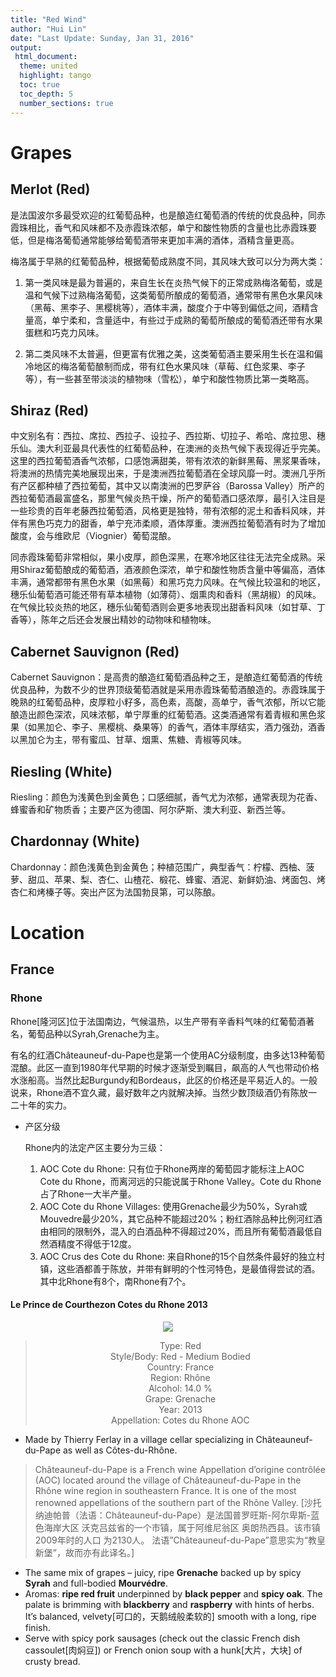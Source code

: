 ```yaml
---
title: "Red Wind"
author: "Hui Lin"
date: "Last Update: Sunday, Jan 31, 2016"
output: 
 html_document:
  theme: united
  highlight: tango
  toc: true
  toc_depth: 5
  number_sections: true
---
```


# Grapes

## Merlot (Red)

是法国波尔多最受欢迎的红葡萄品种，也是酿造红葡萄酒的传统的优良品种，同赤霞珠相比，香气和风味都不及赤霞珠浓郁，单宁和酸性物质的含量也比赤霞珠要低，但是梅洛葡萄通常能够给葡萄酒带来更加丰满的酒体，酒精含量更高。

梅洛属于早熟的红葡萄品种，根据葡萄成熟度不同，其风味大致可以分为两大类：

1. 第一类风味是最为普遍的，来自生长在炎热气候下的正常成熟梅洛葡萄，或是温和气候下过熟梅洛葡萄，这类葡萄所酿成的葡萄酒，通常带有黑色水果风味（黑莓、黑李子、黑樱桃等），酒体丰满，酸度介于中等到偏低之间，酒精含量高，单宁柔和，含量适中，有些过于成熟的葡萄所酿成的葡萄酒还带有水果蛋糕和巧克力风味。

1. 第二类风味不太普遍，但更富有优雅之美，这类葡萄酒主要采用生长在温和偏冷地区的梅洛葡萄酿制而成，带有红色水果风味（草莓、红色浆果、李子等），有一些甚至带淡淡的植物味（雪松），单宁和酸性物质比第一类略高。


## Shiraz (Red)

中文别名有：西拉、席拉、西拉子、设拉子、西拉斯、切拉子、希哈、席拉思、穗乐仙。澳大利亚最具代表性的红葡萄品种，在澳洲的炎热气候下表现得近乎完美。这里的西拉葡萄酒香气浓郁，口感饱满甜美，带有浓浓的新鲜黑莓、黑浆果香味，将澳洲的热情完美地展现出来，于是澳洲西拉葡萄酒在全球风靡一时。澳洲几乎所有产区都种植了西拉葡萄，其中又以南澳洲的巴罗萨谷（Barossa Valley）所产的西拉葡萄酒最富盛名，那里气候炎热干燥，所产的葡萄酒口感浓厚，最引入注目是一些珍贵的百年老藤西拉葡萄酒，风格更是独特，带有浓郁的泥土和香料风味，并伴有黑色巧克力的甜香，单宁充沛柔顺，酒体厚重。澳洲西拉葡萄酒有时为了增加酸度，会与维欧尼（Viognier）葡萄混酿。

同赤霞珠葡萄非常相似，果小皮厚，颜色深黑，在寒冷地区往往无法完全成熟。采用Shiraz葡萄酿成的葡萄酒，酒液颜色深浓，单宁和酸性物质含量中等偏高，酒体丰满，通常都带有黑色水果（如黑莓）和黑巧克力风味。在气候比较温和的地区，穗乐仙葡萄酒可能还带有草本植物（如薄荷）、烟熏肉和香料（黑胡椒）的风味。在气候比较炎热的地区，穗乐仙葡萄酒则会更多地表现出甜香料风味（如甘草、丁香等），陈年之后还会发展出精妙的动物味和植物味。

## Cabernet Sauvignon (Red)

Cabernet Sauvignon：是高贵的酿造红葡萄酒品种之王，是酿造红葡萄酒的传统优良品种，为数不少的世界顶级葡萄酒就是采用赤霞珠葡萄酒酿造的。赤霞珠属于晚熟的红葡萄品种，皮厚粒小籽多，高色素，高酸，高单宁，香气浓郁，所以它能酿造出颜色深浓，风味浓郁，单宁厚重的红葡萄酒。这类酒通常有着青椒和黑色浆果（如黑加仑、李子、黑樱桃、桑果等）的香气，酒体丰厚结实，酒力强劲，酒香以黑加仑为主，带有蜜瓜、甘草、烟熏、焦糖、青椒等风味。

## Riesling (White)

Riesling：颜色为浅黄色到金黄色；口感细腻，香气尤为浓郁，通常表现为花香、蜂蜜香和矿物质香；主要产区为德国、阿尔萨斯、澳大利亚、新西兰等。

## Chardonnay (White)

Chardonnay：颜色浅黄色到金黄色；种植范围广，典型香气：柠檬、西柚、菠萝、甜瓜、苹果、梨、杏仁、山楂花、椴花、蜂蜜、酒泥、新鲜奶油、烤面包、烤杏仁和烤榛子等。突出产区为法国勃艮第，可以陈酿。

# Location
## France
### Rhone

Rhone[隆河区]位于法国南边，气候温热，以生产带有辛香料气味的红葡萄酒著名，葡萄品种以Syrah,Grenache为主。

有名的红酒Châteauneuf-du-Pape也是第一个使用AC分级制度，由多达13种葡萄混酿。此区一直到1980年代早期的时候才逐渐受到瞩目，飙高的人气也带动价格水涨船高。当然比起Burgundy和Bordeaus，此区的价格还是平易近人的。一般说来，Rhone酒不宜久藏，最好数年之内就解决掉。当然少数顶级酒仍有陈放一二十年的实力。

- 产区分级

     Rhone内的法定产区主要分为三级：

     1. AOC Cote du Rhone: 只有位于Rhone两岸的葡萄园才能标注上AOC Cote du Rhone，而离河远的只能说属于Rhone Valley。Cote du Rhone占了Rhone一大半产量。
     1. AOC Cote du Rhone Villages: 使用Grenache最少为50%，Syrah或Mouvedre最少20%，其它品种不能超过20%；粉红酒除品种比例河红酒由相同的限制外，混入的白酒品种不得超过20%，而且所有葡萄酒最低自然酒精度不得低于12度。
     1. AOC Crus des Cote du Rhone: 来自Rhone的15个自然条件最好的独立村镇，这些酒都善于陈放，并带有鲜明的个性河特色，是最值得尝试的酒。其中北Rhone有8个，南Rhone有7个。
     
#### Le Prince de Courthezon Cotes du Rhone 2013


<center>![](images/Wine/LePrinceDeCourthezonCotesDuRhone2013.jpg)</center>

<center>> Type: Red  
  Style/Body: Red - Medium Bodied  
  Country: France  
  Region: Rhône  
  Alcohol: 14.0 %  
  Grape: Grenache  
  Year: 2013  
  Appellation: Cotes du Rhone AOC  
</center>
- Made by Thierry Ferlay in a village cellar specializing in Châteauneuf-du-Pape as well as Côtes-du-Rhône.

> Châteauneuf-du-Pape is a French wine Appellation d'origine contrôlée (AOC) located around the village of Châteauneuf-du-Pape in the Rhône wine region in southeastern France. It is one of the most renowned appellations of the southern part of the Rhône Valley. [沙托纳迪帕普（法语：Châteauneuf-du-Pape）是法国普罗旺斯-阿尔卑斯-蓝色海岸大区 沃克吕兹省的一个市镇，属于阿维尼翁区 奥朗热西县。该市镇2009年时的人口 为2130人。 法语"Châteauneuf-du-Pape"意思实为“教皇新堡”，故而亦有此译名。]
     
- The same mix of grapes – juicy, ripe **Grenache** backed up by spicy **Syrah** and full-bodied **Mourvédre**. 
- Aromas: **ripe red fruit** underpinned by **black pepper** and **spicy oak**. The palate is brimming with **blackberry** and **raspberry** with hints of herbs. It’s balanced, velvety[可口的，天鹅绒般柔软的] smooth with a long, ripe finish.
- Serve with spicy pork sausages (check out the classic French dish cassoulet[肉焖豆]) or French onion soup with a hunk[大片，大块] of crusty bread.



